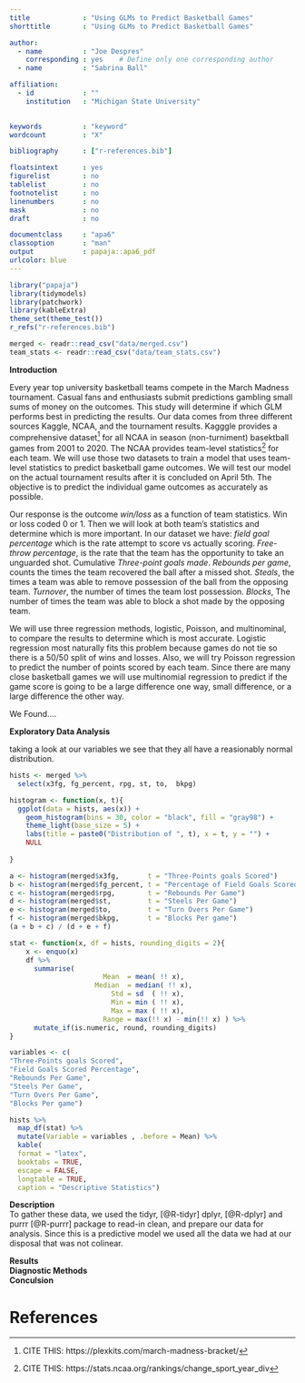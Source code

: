 ```yaml
---
title             : "Using GLMs to Predict Basketball Games"
shorttitle        : "Using GLMs to Predict Basketball Games"

author: 
  - name          : "Joe Despres"
    corresponding : yes    # Define only one corresponding author
  - name          : "Sabrina Ball"

affiliation:
  - id            : ""
    institution   : "Michigan State University"

  
keywords          : "keyword"
wordcount         : "X"

bibliography      : ["r-references.bib"]

floatsintext      : yes
figurelist        : no
tablelist         : no
footnotelist      : no
linenumbers       : no
mask              : no
draft             : no

documentclass     : "apa6"
classoption       : "man"
output            : papaja::apa6_pdf
urlcolor: blue
---
```



```r
library("papaja")
library(tidymodels)
library(patchwork)
library(kableExtra)
theme_set(theme_test())
r_refs("r-references.bib")

merged <- readr::read_csv("data/merged.csv")
team_stats <- readr::read_csv("data/team_stats.csv")
```

__Introduction__  

Every year top university basketball teams compete in the March Madness tournament. Casual fans and enthusiasts submit predictions gambling small sums of money on the outcomes. This study will determine if which GLM performs best in predicting the results. Our data comes from three different sources Kaggle, NCAA, and the tournament results. Kagggle provides a comprehensive dataset^[CITE THIS: https://plexkits.com/march-madness-bracket/] for all NCAA in season (non-turniment) basektball games from 2001 to 2020. The NCAA provides team-level statistics^[CITE THIS: https://stats.ncaa.org/rankings/change_sport_year_div] for each team. We will use those two datasets to train a model that uses team-level statistics to predict basketball game outcomes. We will test our model on the actual tournament results after it is concluded on April 5th. The objective is to predict the individual game outcomes as accurately as possible.
 
Our response is the outcome *win/loss* as a function of team statistics. Win or loss coded 0 or 1. Then we will look at both team's statistics and determine which is more important. In our dataset we have: *field goal percentage* which is the rate attempt to score vs actually scoring. *Free-throw percentage*,  is the rate that the team has the opportunity to take an unguarded shot. Cumulative *Three-point goals made*. *Rebounds per game*, counts the times the team recovered the ball after a missed shot. *Steals*, the times a team was able to remove possession of the ball from the opposing team. *Turnover*, the number of times the team lost possession. *Blocks*, The number of times the team was able to block a shot made by the opposing team.

We will use three regression methods, logistic, Poisson, and multinominal, to compare the results to determine which is most accurate. Logistic regression most naturally fits this problem because games do not tie so there is a 50/50 split of wins and losses. Also, we will try Poisson regression to predict the number of points scored by each team. Since there are many close basketball games we will use multinomial regression to predict if the game score is going to be a large difference one way, small difference, or a large difference the other way.

We Found....

<!-- (a) introduces the background -->
<!-- (b) states the scientific questions you aim to answer -->
<!-- (c) describes the data set that you will use for the analysis (d) summarizes your major findings. -->


__Exploratory Data Analysis__  

taking a look at our variables we see that they all have a reasionably normal distribution.

```r
hists <- merged %>% 
  select(x3fg, fg_percent, rpg, st, to,  bkpg)

histogram <- function(x, t){
  ggplot(data = hists, aes(x)) + 
    geom_histogram(bins = 30, color = "black", fill = "gray98") + 
    theme_light(base_size = 5) + 
    labs(title = paste0("Distribution of ", t), x = t, y = "") + 
    NULL
    
}

a <- histogram(merged$x3fg,       t = "Three-Points goals Scored")
b <- histogram(merged$fg_percent, t = "Percentage of Field Goals Scored")
c <- histogram(merged$rpg,        t = "Rebounds Per Game")
d <- histogram(merged$st,         t = "Steels Per Game")
e <- histogram(merged$to,         t = "Turn Overs Per Game")
f <- histogram(merged$bkpg,       t = "Blocks Per game")
(a + b + c) / (d + e + f)
```

```r
stat <- function(x, df = hists, rounding_digits = 2){
    x <- enquo(x)
    df %>%
      summarise(
                       Mean  = mean( !! x),
                     Median  = median( !! x),
                         Std = sd  ( !! x),
                         Min = min ( !! x),
                         Max = max ( !! x),
                       Range = max(!! x) - min(!! x) ) %>%
      mutate_if(is.numeric, round, rounding_digits)
}

variables <- c(
"Three-Points goals Scored",
"Field Goals Scored Percentage",
"Rebounds Per Game",
"Steels Per Game",
"Turn Overs Per Game",
"Blocks Per game")

hists %>% 
  map_df(stat) %>% 
  mutate(Variable = variables , .before = Mean) %>% 
  kable(
  format = "latex",
  booktabs = TRUE,
  escape = FALSE,
  longtable = TRUE,
  caption = "Descriptive Statistics")
```


<!-- • Perform exploratory data analysis (with summary statistics or exploratory graphs) that reveals some basic and general information of the data set. -->
__Description__  
To gather these data, we used the tidyr, [@R-tidyr] dplyr, [@R-dplyr] and purrr [@R-purrr] package to read-in clean, and prepare our data for analysis.
Since this is a predictive model we used all the data we had at our disposal that was not colinear. 

<!-- • Provide a description and explanation of the steps that you have taken to obtain the best model (or models). -->
__Results__  
<!-- • Give the results of relevant parameter estimation and statistical inference under your best model (or models). Discuss and interpret important features of your best model (or models), and state your conclusions in the context of the scientific questions that you have been focused on. -->
__Diagnostic Methods__  
<!-- • Check the goodness of fit of your model (or models), including a description of the model diagnostic methods and test procedures you used, and what the results were. -->
__Conculsion__  
<!-- • Conclude the report with a discussion section that -->
<!-- (a) recaps your scientific findings -->
<!-- (b) discusses possible limitations and improvements of your methods -->
<!-- (c) outlines additional questions that are worth studying as a future work. -->

\newpage

# References

\begingroup
\setlength{\parindent}{-0.5in}
\setlength{\leftskip}{0.5in}

<div id="refs" custom-style="Bibliography"></div>
\endgroup
